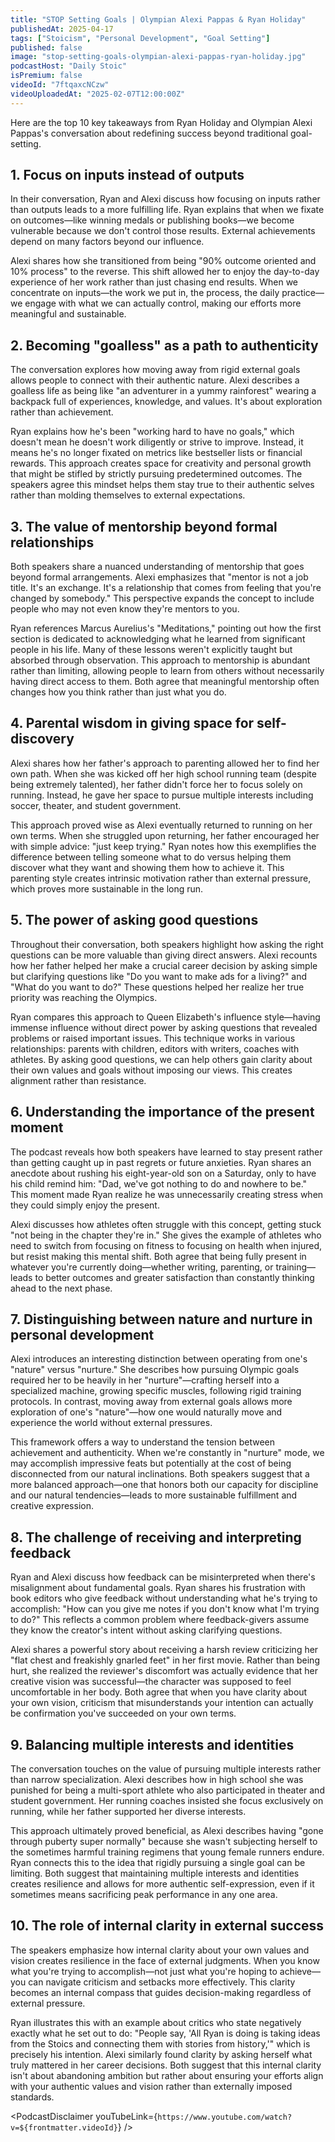 ```yaml
---
title: "STOP Setting Goals | Olympian Alexi Pappas & Ryan Holiday"
publishedAt: 2025-04-17
tags: ["Stoicism", "Personal Development", "Goal Setting"]
published: false
image: "stop-setting-goals-olympian-alexi-pappas-ryan-holiday.jpg"
podcastHost: "Daily Stoic"
isPremium: false
videoId: "7ftqaxcNCzw"
videoUploadedAt: "2025-02-07T12:00:00Z"
---
```



<PodcastSummaryPageLayout frontmatter={frontmatter}>

Here are the top 10 key takeaways from Ryan Holiday and Olympian Alexi Pappas's conversation about redefining success beyond traditional goal-setting.

## 1. Focus on inputs instead of outputs

In their conversation, Ryan and Alexi discuss how focusing on inputs rather than outputs leads to a more fulfilling life. Ryan explains that when we fixate on outcomes—like winning medals or publishing books—we become vulnerable because we don't control those results. External achievements depend on many factors beyond our influence.

Alexi shares how she transitioned from being "90% outcome oriented and 10% process" to the reverse. This shift allowed her to enjoy the day-to-day experience of her work rather than just chasing end results. When we concentrate on inputs—the work we put in, the process, the daily practice—we engage with what we can actually control, making our efforts more meaningful and sustainable.

## 2. Becoming "goalless" as a path to authenticity

The conversation explores how moving away from rigid external goals allows people to connect with their authentic nature. Alexi describes a goalless life as being like "an adventurer in a yummy rainforest" wearing a backpack full of experiences, knowledge, and values. It's about exploration rather than achievement.

Ryan explains how he's been "working hard to have no goals," which doesn't mean he doesn't work diligently or strive to improve. Instead, it means he's no longer fixated on metrics like bestseller lists or financial rewards. This approach creates space for creativity and personal growth that might be stifled by strictly pursuing predetermined outcomes. The speakers agree this mindset helps them stay true to their authentic selves rather than molding themselves to external expectations.

## 3. The value of mentorship beyond formal relationships

Both speakers share a nuanced understanding of mentorship that goes beyond formal arrangements. Alexi emphasizes that "mentor is not a job title. It's an exchange. It's a relationship that comes from feeling that you're changed by somebody." This perspective expands the concept to include people who may not even know they're mentors to you.

Ryan references Marcus Aurelius's "Meditations," pointing out how the first section is dedicated to acknowledging what he learned from significant people in his life. Many of these lessons weren't explicitly taught but absorbed through observation. This approach to mentorship is abundant rather than limiting, allowing people to learn from others without necessarily having direct access to them. Both agree that meaningful mentorship often changes how you think rather than just what you do.

## 4. Parental wisdom in giving space for self-discovery

Alexi shares how her father's approach to parenting allowed her to find her own path. When she was kicked off her high school running team (despite being extremely talented), her father didn't force her to focus solely on running. Instead, he gave her space to pursue multiple interests including soccer, theater, and student government.

This approach proved wise as Alexi eventually returned to running on her own terms. When she struggled upon returning, her father encouraged her with simple advice: "just keep trying." Ryan notes how this exemplifies the difference between telling someone what to do versus helping them discover what they want and showing them how to achieve it. This parenting style creates intrinsic motivation rather than external pressure, which proves more sustainable in the long run.

## 5. The power of asking good questions

Throughout their conversation, both speakers highlight how asking the right questions can be more valuable than giving direct answers. Alexi recounts how her father helped her make a crucial career decision by asking simple but clarifying questions like "Do you want to make ads for a living?" and "What do you want to do?" These questions helped her realize her true priority was reaching the Olympics.

Ryan compares this approach to Queen Elizabeth's influence style—having immense influence without direct power by asking questions that revealed problems or raised important issues. This technique works in various relationships: parents with children, editors with writers, coaches with athletes. By asking good questions, we can help others gain clarity about their own values and goals without imposing our views. This creates alignment rather than resistance.

## 6. Understanding the importance of the present moment

The podcast reveals how both speakers have learned to stay present rather than getting caught up in past regrets or future anxieties. Ryan shares an anecdote about rushing his eight-year-old son on a Saturday, only to have his child remind him: "Dad, we've got nothing to do and nowhere to be." This moment made Ryan realize he was unnecessarily creating stress when they could simply enjoy the present.

Alexi discusses how athletes often struggle with this concept, getting stuck "not being in the chapter they're in." She gives the example of athletes who need to switch from focusing on fitness to focusing on health when injured, but resist making this mental shift. Both agree that being fully present in whatever you're currently doing—whether writing, parenting, or training—leads to better outcomes and greater satisfaction than constantly thinking ahead to the next phase.

## 7. Distinguishing between nature and nurture in personal development

Alexi introduces an interesting distinction between operating from one's "nature" versus "nurture." She describes how pursuing Olympic goals required her to be heavily in her "nurture"—crafting herself into a specialized machine, growing specific muscles, following rigid training protocols. In contrast, moving away from external goals allows more exploration of one's "nature"—how one would naturally move and experience the world without external pressures.

This framework offers a way to understand the tension between achievement and authenticity. When we're constantly in "nurture" mode, we may accomplish impressive feats but potentially at the cost of being disconnected from our natural inclinations. Both speakers suggest that a more balanced approach—one that honors both our capacity for discipline and our natural tendencies—leads to more sustainable fulfillment and creative expression.

## 8. The challenge of receiving and interpreting feedback

Ryan and Alexi discuss how feedback can be misinterpreted when there's misalignment about fundamental goals. Ryan shares his frustration with book editors who give feedback without understanding what he's trying to accomplish: "How can you give me notes if you don't know what I'm trying to do?" This reflects a common problem where feedback-givers assume they know the creator's intent without asking clarifying questions.

Alexi shares a powerful story about receiving a harsh review criticizing her "flat chest and freakishly gnarled feet" in her first movie. Rather than being hurt, she realized the reviewer's discomfort was actually evidence that her creative vision was successful—the character was supposed to feel uncomfortable in her body. Both agree that when you have clarity about your own vision, criticism that misunderstands your intention can actually be confirmation you've succeeded on your own terms.

## 9. Balancing multiple interests and identities

The conversation touches on the value of pursuing multiple interests rather than narrow specialization. Alexi describes how in high school she was punished for being a multi-sport athlete who also participated in theater and student government. Her running coaches insisted she focus exclusively on running, while her father supported her diverse interests.

This approach ultimately proved beneficial, as Alexi describes having "gone through puberty super normally" because she wasn't subjecting herself to the sometimes harmful training regimens that young female runners endure. Ryan connects this to the idea that rigidly pursuing a single goal can be limiting. Both suggest that maintaining multiple interests and identities creates resilience and allows for more authentic self-expression, even if it sometimes means sacrificing peak performance in any one area.

## 10. The role of internal clarity in external success

The speakers emphasize how internal clarity about your own values and vision creates resilience in the face of external judgments. When you know what you're trying to accomplish—not just what you're hoping to achieve—you can navigate criticism and setbacks more effectively. This clarity becomes an internal compass that guides decision-making regardless of external pressure.

Ryan illustrates this with an example about critics who state negatively exactly what he set out to do: "People say, 'All Ryan is doing is taking ideas from the Stoics and connecting them with stories from history,'" which is precisely his intention. Alexi similarly found clarity by asking herself what truly mattered in her career decisions. Both suggest that this internal clarity isn't about abandoning ambition but rather about ensuring your efforts align with your authentic values and vision rather than externally imposed standards.

<PodcastDisclaimer
  youTubeLink={`https://www.youtube.com/watch?v=${frontmatter.videoId}`}
/>

</PodcastSummaryPageLayout>
